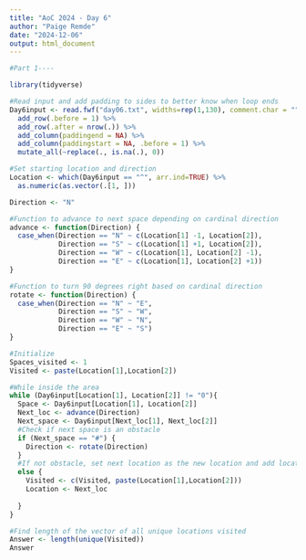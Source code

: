 ```yaml
---
title: "AoC 2024 - Day 6"
author: "Paige Remde"
date: "2024-12-06"
output: html_document
---
```


```r

#Part 1----

library(tidyverse)

#Read input and add padding to sides to better know when loop ends
Day6input <- read.fwf("day06.txt", widths=rep(1,130), comment.char = "") %>%
  add_row(.before = 1) %>%
  add_row(.after = nrow(.)) %>%
  add_column(paddingend = NA) %>%
  add_column(paddingstart = NA, .before = 1) %>%
  mutate_all(~replace(., is.na(.), 0))

#Set starting location and direction
Location <- which(Day6input == "^", arr.ind=TRUE) %>% 
  as.numeric(as.vector(.[1, ]))

Direction <- "N"

#Function to advance to next space depending on cardinal direction
advance <- function(Direction) {
  case_when(Direction == "N" ~ c(Location[1] -1, Location[2]),
            Direction == "S" ~ c(Location[1] +1, Location[2]),
            Direction == "W" ~ c(Location[1], Location[2] -1),
            Direction == "E" ~ c(Location[1], Location[2] +1))
}

#Function to turn 90 degrees right based on cardinal direction
rotate <- function(Direction) {
  case_when(Direction == "N" ~ "E",
            Direction == "S" ~ "W",
            Direction == "W" ~ "N",
            Direction == "E" ~ "S")
}

#Initialize
Spaces_visited <- 1
Visited <- paste(Location[1],Location[2])

#While inside the area
while (Day6input[Location[1], Location[2]] != "0"){
  Space <- Day6input[Location[1], Location[2]]
  Next_loc <- advance(Direction)
  Next_space <- Day6input[Next_loc[1], Next_loc[2]]
  #Check if next space is an obstacle
  if (Next_space == "#") {
    Direction <- rotate(Direction)
  }
  #If not obstacle, set next location as the new location and add location information to a vector
  else {
    Visited <- c(Visited, paste(Location[1],Location[2]))
    Location <- Next_loc
    
  }
}

#Find length of the vector of all unique locations visited
Answer <- length(unique(Visited))
Answer

```
